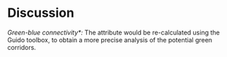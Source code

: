 # Discussion

*Green-blue connectivity\*:* The attribute would be re-calculated using the Guido toolbox, to obtain a more precise analysis of the potential green corridors.
